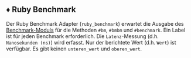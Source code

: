 
## ♦️ Ruby Benchmark

Der Ruby Benchmark Adapter (`ruby_benchmark`) erwartet die Ausgabe des [Benchmark-Moduls](https://github.com/ruby/benchmark) für die Methoden `#bm`, `#bmbm` und `#benchmark`.
Ein Label ist für jeden Benchmark erforderlich.
Die `Latenz`-Messung (d.h. `Nanosekunden (ns)`) wird erfasst.
Nur der berichtete Wert (d.h. `Wert`) ist verfügbar. Es gibt keinen `unteren_wert` und `oberen_wert`.

<Ruby />

